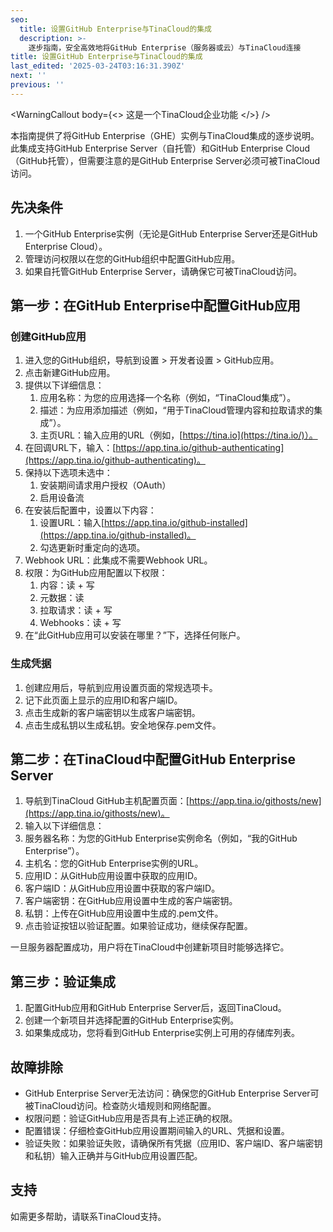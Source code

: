 ```yaml
---
seo:
  title: 设置GitHub Enterprise与TinaCloud的集成
  description: >-
    逐步指南，安全高效地将GitHub Enterprise（服务器或云）与TinaCloud连接
title: 设置GitHub Enterprise与TinaCloud的集成
last_edited: '2025-03-24T03:16:31.390Z'
next: ''
previous: ''
---
```


<WarningCallout
  body={<>
    这是一个TinaCloud企业功能
  </>}
/>

本指南提供了将GitHub Enterprise（GHE）实例与TinaCloud集成的逐步说明。此集成支持GitHub Enterprise Server（自托管）和GitHub Enterprise Cloud（GitHub托管），但需要注意的是GitHub Enterprise Server必须可被TinaCloud访问。

## 先决条件

1. 一个GitHub Enterprise实例（无论是GitHub Enterprise Server还是GitHub Enterprise Cloud）。
2. 管理访问权限以在您的GitHub组织中配置GitHub应用。
3. 如果自托管GitHub Enterprise Server，请确保它可被TinaCloud访问。

## 第一步：在GitHub Enterprise中配置GitHub应用

### 创建GitHub应用

1. 进入您的GitHub组织，导航到设置 > 开发者设置 > GitHub应用。
2. 点击新建GitHub应用。
3. 提供以下详细信息：
   1. 应用名称：为您的应用选择一个名称（例如，“TinaCloud集成”）。
   2. 描述：为应用添加描述（例如，“用于TinaCloud管理内容和拉取请求的集成”）。
   3. 主页URL：输入应用的URL（例如，[https://tina.io](https://tina.io/)）。
4. 在回调URL下，输入：[https://app.tina.io/github-authenticating](https://app.tina.io/github-authenticating)。
5. 保持以下选项未选中：
   1. 安装期间请求用户授权（OAuth）
   2. 启用设备流
6. 在安装后配置中，设置以下内容：
   1. 设置URL：输入[https://app.tina.io/github-installed](https://app.tina.io/github-installed)。
   2. 勾选更新时重定向的选项。
7. Webhook URL：此集成不需要Webhook URL。
8. 权限：为GitHub应用配置以下权限：
   1. 内容：读 + 写
   2. 元数据：读
   3. 拉取请求：读 + 写
   4. Webhooks：读 + 写
9. 在“此GitHub应用可以安装在哪里？”下，选择任何账户。

### 生成凭据

1. 创建应用后，导航到应用设置页面的常规选项卡。
2. 记下此页面上显示的应用ID和客户端ID。
3. 点击生成新的客户端密钥以生成客户端密钥。
4. 点击生成私钥以生成私钥。安全地保存.pem文件。

## 第二步：在TinaCloud中配置GitHub Enterprise Server

1. 导航到TinaCloud GitHub主机配置页面：[https://app.tina.io/githosts/new](https://app.tina.io/githosts/new)。
2. 输入以下详细信息：
3. 服务器名称：为您的GitHub Enterprise实例命名（例如，“我的GitHub Enterprise”）。
4. 主机名：您的GitHub Enterprise实例的URL。
5. 应用ID：从GitHub应用设置中获取的应用ID。
6. 客户端ID：从GitHub应用设置中获取的客户端ID。
7. 客户端密钥：在GitHub应用设置中生成的客户端密钥。
8. 私钥：上传在GitHub应用设置中生成的.pem文件。
9. 点击验证按钮以验证配置。如果验证成功，继续保存配置。

一旦服务器配置成功，用户将在TinaCloud中创建新项目时能够选择它。

## 第三步：验证集成

1. 配置GitHub应用和GitHub Enterprise Server后，返回TinaCloud。
2. 创建一个新项目并选择配置的GitHub Enterprise实例。
3. 如果集成成功，您将看到GitHub Enterprise实例上可用的存储库列表。

## 故障排除

* GitHub Enterprise Server无法访问：确保您的GitHub Enterprise Server可被TinaCloud访问。检查防火墙规则和网络配置。
* 权限问题：验证GitHub应用是否具有上述正确的权限。
* 配置错误：仔细检查GitHub应用设置期间输入的URL、凭据和设置。
* 验证失败：如果验证失败，请确保所有凭据（应用ID、客户端ID、客户端密钥和私钥）输入正确并与GitHub应用设置匹配。

## 支持

如需更多帮助，请联系TinaCloud支持。